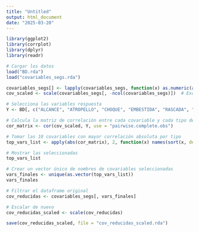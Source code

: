 ---
title: "Untitled"
output: html_document
date: "2025-03-20"
---
```{r}
library(ggplot2)
library(corrplot)
library(dplyr)
library(readr)
```



```{r}
# Cargar los datos
load("BD.rda")
load("covariables_segs.rda")
```




```{r}
covariables_segs[] <- lapply(covariables_segs, function(x) as.numeric(as.character(x)))
cov_scaled <- scale(covariables_segs[, -ncol(covariables_segs)])  # Excluye ID si es la última

```


```{r}
# Selecciona las variables respuesta
Y <- BD[, c("ALCANCE", "ATROPELLO", "CHOQUE", "EMBESTIDA", "RASCADA", "SALIDA.DE.LA.VIA")]

# Calcula la matriz de correlación entre cada covariable y cada tipo de accidente
cor_matrix <- cor(cov_scaled, Y, use = "pairwise.complete.obs")

```


```{r}
# Tomar las 10 covariables con mayor correlación absoluta por tipo
top_vars_list <- apply(abs(cor_matrix), 2, function(x) names(sort(x, decreasing = TRUE)[1:10]))

# Mostrar las seleccionadas
top_vars_list

```
```{r}
# Crear un vector único de nombres de covariables seleccionadas
vars_finales <- unique(as.vector(top_vars_list))
vars_finales

# Filtrar el dataframe original
cov_reducidas <- covariables_segs[, vars_finales]

# Escalar de nuevo
cov_reducidas_scaled <- scale(cov_reducidas)

save(cov_reducidas_scaled, file = "cov_reducidas_scaled.rda")

```





